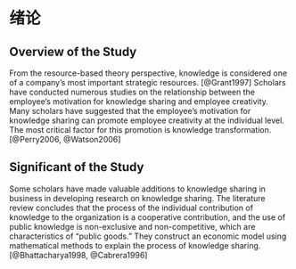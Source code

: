 # 绪论 {#intro}

## Overview of the Study

From the resource-based theory perspective, knowledge is considered one of a company's most important strategic resources. [@Grant1997] Scholars have conducted numerous studies on the relationship between the employee's motivation for knowledge sharing and employee creativity. Many scholars have suggested that the employee's motivation for knowledge sharing can promote employee creativity at the individual level. The most critical factor for this promotion is knowledge transformation. [@Perry2006, @Watson2006]


## Significant of the Study

Some scholars have made valuable additions to knowledge sharing in business in developing research on knowledge sharing. The literature review concludes that the process of the individual contribution of knowledge to the organization is a cooperative contribution, and the use of public knowledge is non-exclusive and non-competitive, which are characteristics of "public goods." They construct an economic model using mathematical methods to explain the process of knowledge sharing. [@Bhattacharya1998, @Cabrera1996]


\newpage